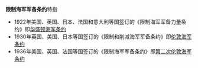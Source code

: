 '''限制海军军备条约'''特指

* 1922年美国、英国、日本、法国和意大利等国签订的《限制海军军备力量条约》即[[华盛顿海军条约|华盛顿海军条约]]
* 1930年英国、美国、日本等国签订的《限制和削减海军军备条约》即[[伦敦海军条约|伦敦海军条约]]
* 1936年美国、英国、法国等国签订的《限制海军军备条约》即[[第二次伦敦海军条约|第二次伦敦海军条约]]

{{disambig|Cat=八字以上消歧義}}